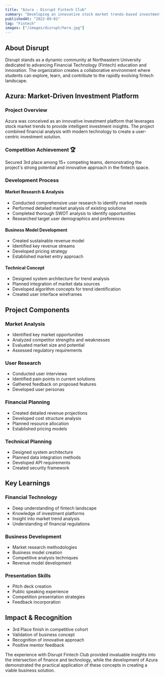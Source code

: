 ```yaml
---
title: "Azura - Disrupt Fintech Club"
summary: "Developing an innovative stock market trends-based investment platform"
publishedAt: "2022-09-01"
tag: "Fintech"
images: ["/images/disrupt/hero.jpg"]
---
```


## About Disrupt

Disrupt stands as a dynamic community at Northeastern University dedicated to advancing Financial Technology (Fintech) education and innovation. The organization creates a collaborative environment where students can explore, learn, and contribute to the rapidly evolving fintech landscape.

## Azura: Market-Driven Investment Platform

### Project Overview

Azura was conceived as an innovative investment platform that leverages stock market trends to provide intelligent investment insights. The project combined financial analysis with modern technology to create a user-centric investment solution.

### Competition Achievement 🏆

Secured 3rd place among 15+ competing teams, demonstrating the project's strong potential and innovative approach in the fintech space.

### Development Process

#### Market Research & Analysis

- Conducted comprehensive user research to identify market needs
- Performed detailed market analysis of existing solutions
- Completed thorough SWOT analysis to identify opportunities
- Researched target user demographics and preferences

#### Business Model Development

- Created sustainable revenue model
- Identified key revenue streams
- Developed pricing strategy
- Established market entry approach

#### Technical Concept

- Designed system architecture for trend analysis
- Planned integration of market data sources
- Developed algorithm concepts for trend identification
- Created user interface wireframes

## Project Components

### Market Analysis

- Identified key market opportunities
- Analyzed competitor strengths and weaknesses
- Evaluated market size and potential
- Assessed regulatory requirements

### User Research

- Conducted user interviews
- Identified pain points in current solutions
- Gathered feedback on proposed features
- Developed user personas

### Financial Planning

- Created detailed revenue projections
- Developed cost structure analysis
- Planned resource allocation
- Established pricing models

### Technical Planning

- Designed system architecture
- Planned data integration methods
- Developed API requirements
- Created security framework

## Key Learnings

### Financial Technology

- Deep understanding of fintech landscape
- Knowledge of investment platforms
- Insight into market trend analysis
- Understanding of financial regulations

### Business Development

- Market research methodologies
- Business model creation
- Competitive analysis techniques
- Revenue model development

### Presentation Skills

- Pitch deck creation
- Public speaking experience
- Competition presentation strategies
- Feedback incorporation

## Impact & Recognition

- 3rd Place finish in competitive cohort
- Validation of business concept
- Recognition of innovative approach
- Positive mentor feedback

The experience with Disrupt Fintech Club provided invaluable insights into the intersection of finance and technology, while the development of Azura demonstrated the practical application of these concepts in creating a viable business solution.
